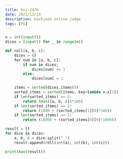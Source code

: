 ```yaml
---
title: boj-2476
date: 2021/12/19
description: backjoon online judge
tags: [PS]
---
```


```python
n = int(input())
dices = [input() for _ in range(n)]

def roll(a, b, c):
    dices = {}
    for num in [a, b, c]:
        if num in dices:
            dices[num] += 1
        else:
            dices[num] = 1

    items = sorted(dices.items())
    sorted_items = sorted(items, key=lambda x:x[1])
    if len(sorted_items) == 3:
        return (max([a, b, c])*100)
    if len(sorted_items) == 2:
        return (1000 + (sorted_items[1][0]*100))
    if len(sorted_items) == 1:
        return (10000 + (sorted_items[0][0]*1000))

result = []
for dice in dices:
    a, b, c = dice.split(" ")
    result.append(roll(int(a), int(b), int(c)))

print(max(result))
```

